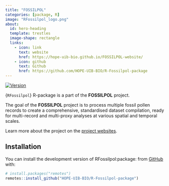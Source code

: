 ```yaml
---
title: "FOSSILPOL"
categories: [package, R]
image: "RFossilpol_logo.png"
about:
  id: hero-heading
  template: trestles
  image-shape: rectangle
  links:
    - icon: link
      text: website
      href: https://hope-uib-bio.github.io/FOSSILPOL-website/
    - icon: github
      text: Github
      href: https://github.com/HOPE-UIB-BIO/R-Fossilpol-package
---
```


::: {#hero-heading}
<!-- badges: start -->
[![Version](https://img.shields.io/github/v/release/HOPE-UIB-BIO/R-Fossilpol-package?label=Version&logo=github)](https://github.com/HOPE-UIB-BIO/R-Fossilpol-package/releases)
<!-- badges: end -->

{`RFossilpol`} R-package is a part of the **FOSSILPOL** project. 

The goal of the **FOSSILPOL** project is to process multiple fossil pollen records to create a comprehensive, standardised dataset compilation, ready for multi-record and multi-proxy analyses at various spatial and temporal scales.

Learn more about the project on the [project websites](https://hope-uib-bio.github.io/FOSSILPOL-website/).

## Installation

You can install the development version of RFossilpol:package: from [GitHub](https://github.com/) with:

``` r
# install.packages("remotes")
remotes::install_github("HOPE-UIB-BIO/R-Fossilpol-package")
```

:::